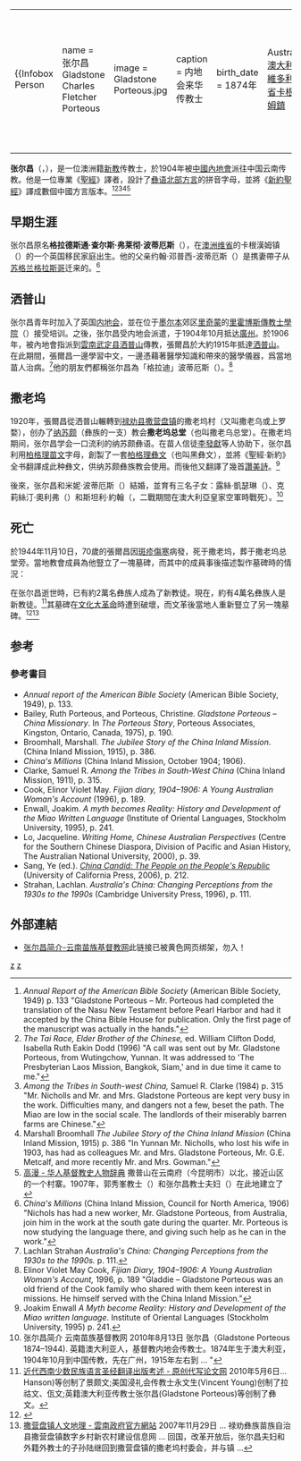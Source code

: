 
{|align="right" 
|{{Infobox Person
| name   = 张尔昌<br />Gladstone Charles Fletcher Porteous
| image     = Gladstone Porteous.jpg
| caption  = 内地会来华传教士
| birth_date  = 1874年
| birth_place = {{flagicon|Australia}}[[澳大利亚|澳大利亚]][[維多利亞省|維多利亞省]][[卡根漢姆鎮|卡根漢姆鎮]]
| death_date  = {{Death date and age|1941|11||1874||}}
| death_place = {{CHN-1928}}[[云南|云南]][[撒老乌|撒老乌]]
| known_for      = 创制彝文的羅馬拼音字母<br />將《[[新約聖經|新約聖經]]》譯成數個中國方言版本
| notable_works  = 彝文《[[新約聖經|新約聖經]]》
| title          =  
| spouse         =
| parents        = 父：约翰·邓普西-波蒂厄斯（{{lang|en|John Dempsey-Porteous}}）
| children                  = 露絲·凱瑟琳（{{lang|en|Ruth Catherine}}）<br />克莉絲汀·奧利弗（{{lang|en|Christine Olive}}）<br />斯坦利·約翰（{{lang|en|Stanley John}}）
| occupation     =传教士
}}
|-
|}

'''张尔昌'''（'''{{lang|en|Gladstone Charles Fletcher Porteous}}'''，{{bd|1874年||1944年|11月}}），是一位澳洲籍[[新教|新教]]传教士，於1904年被[[中國內地會|中國內地會]]派往中国云南传教。他是一位專業《[[聖經|聖經]]》譯者，設計了[[彝语北部方言|彝语北部方言]]的拼音字母，並將《[[新約聖經|新約聖經]]》譯成數個中國方言版本。<ref>''Annual Report of the American Bible Society'' (American Bible Society, 1949) p. 133 "Gladstone Porteous – Mr. Porteous had completed the translation of the Nasu New Testament before Pearl Harbor and had it accepted by the China Bible House for publication. Only the first page of the manuscript was actually in the hands."</ref><ref>''The Tai Race, Elder Brother of the Chinese,'' ed. William Clifton Dodd, Isabella Ruth Eakin Dodd (1996) "A call was sent out by Mr. Gladstone Porteous, from Wutingchow, Yunnan. It was addressed to 'The Presbyterian Laos Mission, Bangkok, Siam,' and in due time it came to me."</ref><ref>''Among the Tribes in South-west China,''  Samuel R. Clarke (1984) p. 315 "Mr. Nicholls and Mr. and Mrs. Gladstone Porteous are kept very busy in the work. Difficulties many, and dangers not a few, beset the path. The Miao are low in the social scale. The landlords of their miserably barren farms are Chinese."</ref><ref>Marshall Broomhall ''The Jubilee Story of the China Inland Mission'' (China Inland Mission, 1915) p. 386 "In Yunnan Mr. Nicholls, who lost his wife in 1903, has had as colleagues Mr. and Mrs. Gladstone Porteous, Mr. G.E. Metcalf, and more recently Mr. and Mrs. Gowman."</ref><ref>[http://www.bdcconline.net/zh-hans/stories/by-person/g/gao-man.php 高漫 - 华人基督教史人物辞典] {{Wayback|url=http://www.bdcconline.net/zh-hans/stories/by-person/g/gao-man.php |date=20140116094912 }} 撒普山在云南府（今昆明市）以北，接近山区的一个村寨。1907年，郭秀峯教士（{{lang|en|Arthur G. Nicholls}}）和张尔昌教士夫妇（{{lang|en|Mr. & Mrs. Gladstone Porteous}}）在此地建立了</ref>

==早期生涯==
张尔昌原名'''格拉德斯通·查尔斯·弗莱彻·波蒂厄斯'''（{{lang|en|Gladstone Charles Fletcher Porteous}}），在[[澳洲|澳洲]][[维省|维省]]的卡根漢姆镇（{{lang|en|Carngham}}）的一个英国移民家庭出生。他的父亲约翰·邓普西-波蒂厄斯（{{lang|en|John Dempsey-Porteous}}）是携妻帶子从[[苏格兰|苏格兰]][[格拉斯哥|格拉斯哥]]迁来的。<ref>''China's Millions'' (China Inland Mission, Council for North America, 1906) "Nichols has had a new worker, Mr. Gladstone Porteous, from Australia, join him in the work at the south gate during the quarter. Mr. Porteous is now studying the language there, and giving such help as he can in the work."</ref>

==洒普山==
张尔昌青年时加入了英国[[内地会|内地会]]，並在位于[[墨尔本|墨尔本]]郊区[[里奇蒙_(维多利亚省)|里奇蒙]]的[[里霍博斯傳教士學院|里霍博斯傳教士學院]]（{{lang|en|Rehoboth Missionary College}}）接受培训。之後，张尔昌受内地会派遣，于1904年10月抵达[[廣州|廣州]]。於1906年，被內地會指派到[[雲南|雲南]][[武定县|武定县]][[洒普山|洒普山]]傳教，張爾昌於大約1915年抵達[[洒普山|洒普山]]。在此期間，張爾昌一邊學習中文，一邊憑藉著醫學知識和帶來的醫學儀器，爲當地苗人治病。<ref>Lachlan Strahan ''Australia's China: Changing Perceptions from the 1930s to the 1990s.'' p. 111.</ref>他的朋友們都稱张尔昌為「格拉迪」波蒂厄斯（{{lang|en|"Gladdie" Porteous}}）。<ref>Elinor Violet May Cook, ''Fijian Diary, 1904–1906: A Young Australian Woman's Account,'' 1996, p. 189 "Gladdie – Gladstone Porteous was an old friend of the Cook family who shared with them keen interest in missions. He himself served with the China lnland Mission."</ref>

==撒老坞==
1920年，張爾昌從洒普山輾轉到[[禄劝县|禄劝县]][[撒营盘镇|撒营盘镇]]的撒老坞村（又叫撒老乌或上罗婺），创办了[[彝族|纳苏颇]]（彝族的一支）教会'''撒老坞总堂'''（也叫撒老乌总堂）。在撒老坞期间，张尔昌学会一口流利的纳苏颇彝语。在苗人信徒[[李發獻|李發獻]]等人协助下，张尔昌利用[[柏格理苗文|柏格理苗文]]字母，創製了一套[[柏格理彝文|柏格理彝文]]（也叫黑彝文），並將《聖經·新約》全书翻譯成此种彝文，供纳苏颇彝族教会使用。而後他又翻譯了幾首[[讚美詩|讚美詩]]。<ref>Joakim Enwall ''A Myth become Reality: History and Development of the Miao written language''. Institute of Oriental Languages (Stockholm University, 1995) p. 241.</ref>

後來，张尔昌和米妮·波蒂厄斯（{{lang|en|Minnie Porteous}}）結婚，並育有三名子女：露絲·凱瑟琳（{{lang|en|Ruth Catherine}}）、克莉絲汀·奧利弗（{{lang|en|Christine Olive}}）和斯坦利·約翰（{{lang|en|Stanley John}}，二戰期間在澳大利亞皇家空軍時戰死）。<ref>张尔昌简介 云南苗族基督教网 2010年8月13日  张尔昌（Gladstone Porteous 1874–1944). 英籍澳大利亚人，基督教内地会传教士。1874年生于澳大利亚，1904年10月到中国传教，先在广州，1915年左右到 ... "</ref>

==死亡==
於1944年11月10日，70歲的張爾昌因[[斑疹傷寒|斑疹傷寒]]病發，死于撒老坞，葬于撒老坞总堂旁。當地教會成員為他豎立了一塊墓碑，而其中的成員事後描述製作墓碑時的情況：

{{Cquote|「我們的父親去世時，一塊大石板被人們切開，而人們則透過使用令人筋疲力盡，但成效令人驚訝的磨石方法來將大石板的表面拋光。然後，牧師在大石板上鑿上由三種語言組成的碑文—英文、[[彝族語言|彝文]]和中文，而石頭則被豎立在這些基督徒的墳墓上。"<ref>''A Tribute from a Friend'', quoted in biography of Gladstone Porteous by Ruth Porteous Bailey and Christine Porteous, in ''The Porteous Story'', 1975, Porteous Associates.</ref>}}

在张尔昌逝世時，已有約2萬名彝族人成為了新教徒。現在，約有4萬名彝族人是新教徒。<ref>
[http://www.yclunwen.com/chinashaoshuminzu/3564.html 近代西南少数民族语言圣经翻译出版考述 - 原创代写论文网] {{webarchive|url=https://web.archive.org/web/20110718140730/http://www.yclunwen.com/chinashaoshuminzu/3564.html |date=2011-07-18 }} 2010年5月6日... Hanson)等创制了景颇文;美国浸礼会传教士永文生(Vincent Young)创制了拉祜文、佤文;英籍澳大利亚传教士张尔昌(Gladstone Porteous)等创制了彝文。</ref>其墓碑在[[文化大革命|文化大革命]]時遭到破壞，而文革後當地人重新豎立了另一塊墓碑。<ref>{{Cite web |url=http://hi.baidu.com/kahn48/blog/item/53dd75813cfd58dcbd3e1e3a.html |title=Chinese language travel blog with photos of chapel and road to the grave |access-date=2013-11-16 |archive-url=https://web.archive.org/web/20120306075206/http://hi.baidu.com/kahn48/blog/item/53dd75813cfd58dcbd3e1e3a.html |archive-date=2012-03-06 |dead-url=yes }}</ref><ref>[http://www.ynszxc.gov.cn/szxc/ 撒营盘镇人文地理 - 雲南政府官方網站] 2007年11月29日 ... 禄劝彝族苗族自治县撒营盘镇数字乡村新农村建设信息网 ... 回国，改革开放后，张尔昌夫妇和外籍外教士的子孙陆继回到撒营盘镇的撒老坞村委会，并与镇 ...</ref>

==参考==
{{reflist|2}}

===參考書目===
{{refbegin|2}}
* ''Annual report of the American Bible Society'' (American Bible Society, 1949), p. 133.
* Bailey, Ruth Porteous, and Porteous, Christine. ''Gladstone Porteous – China Missionary''. In ''The Porteous Story'', Porteous Associates, Kingston, Ontario, Canada, 1975), p. 190.
* Broomhall, Marshall. ''The Jubilee Story of the China Inland Mission''. (China Inland Mission, 1915), p. 386.
* ''China's Millions'' (China Inland Mission, October 1904; 1906).
* Clarke, Samuel R. ''Among the Tribes in South-West China'' (China Inland Mission, 1911), p. 315.
* Cook, Elinor Violet May. ''Fijian diary, 1904–1906: A Young Australian Woman's Account'' (1996), p. 189.
* Enwall, Joakim. ''A myth becomes Reality: History and Development of the Miao Written Language'' (Institute of Oriental Languages, Stockholm University, 1995), p. 241.
* Lo, Jacqueline. ''Writing Home, Chinese Australian Perspectives'' (Centre for the Southern Chinese Diaspora, Division of Pacific and Asian History, The Australian National University, 2000), p. 39.
* Sang, Ye (ed.). ''[[China_Candid|China Candid: The People on the People's Republic]]'' (University of California Press, 2006), p. 212.
* Strahan, Lachlan. ''Australia's China: Changing Perceptions from the 1930s to the 1990s'' (Cambridge University Press, 1996), p. 111.
{{refend}}

==外部連結==
*[http://www.ynmzjdj.com/html/men/wg/2010/0813/91.html 张尔昌简介-云南苗族基督教网]此链接已被黄色网页绑架，勿入！

{{DEFAULTSORT:Porteous, Gladstone}}

[[Category:在华基督教传教士|z]]
[[Category:中华民国传教士|z]]